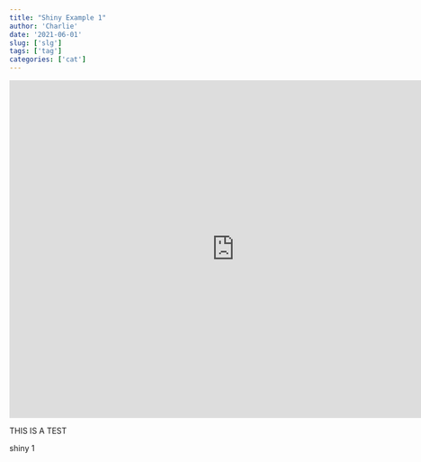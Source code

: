 ```yaml
---
title: "Shiny Example 1"
author: 'Charlie'
date: '2021-06-01'
slug: ['slg']
tags: ['tag']
categories: ['cat']
---
```


<iframe src= "https://hallc.shinyapps.io/dcs_example_1/" width = "800" 
height = "600" style = "border:none;"></iframe>

THIS IS A TEST

shiny 1
